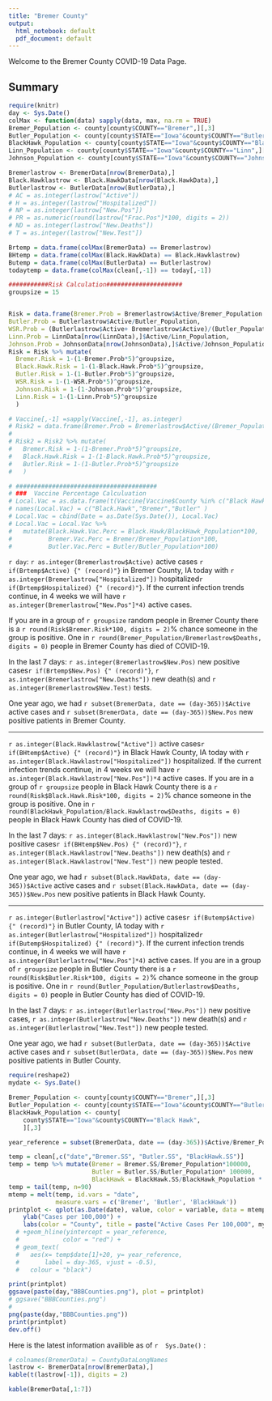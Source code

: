 ```yaml
---
title: "Bremer County"
output:
  html_notebook: default
  pdf_document: default
---
```


Welcome to the Bremer County COVID-19 Data Page.

## Summary
```r
require(knitr)
day <- Sys.Date()
colMax <- function(data) sapply(data, max, na.rm = TRUE)
Bremer_Population <- county[county$COUNTY=="Bremer",][,3]
Butler_Population <- county[county$STATE=="Iowa"&county$COUNTY=="Butler",][,3]
BlackHawk_Population <- county[county$STATE=="Iowa"&county$COUNTY=="Black Hawk",][,3]
Linn_Population <- county[county$STATE=="Iowa"&county$COUNTY=="Linn",][,3]
Johnson_Population <- county[county$STATE=="Iowa"&county$COUNTY=="Johnson",][,3]

Bremerlastrow <- BremerData[nrow(BremerData),]
Black.Hawklastrow <- Black.HawkData[nrow(Black.HawkData),]
Butlerlastrow <- ButlerData[nrow(ButlerData),]
# AC = as.integer(lastrow["Active"])
# H = as.integer(lastrow["Hospitalized"])
# NP = as.integer(lastrow["New.Pos"])
# PR = as.numeric(round(lastrow["Frac.Pos"]*100, digits = 2))
# ND = as.integer(lastrow["New.Deaths"])
# T = as.integer(lastrow["New.Test"])

Brtemp = data.frame(colMax(BremerData) == Bremerlastrow)
BHtemp = data.frame(colMax(Black.HawkData) == Black.Hawklastrow)
Butemp = data.frame(colMax(ButlerData) == Butlerlastrow)
todaytemp = data.frame(colMax(clean[,-1]) == today[,-1])

###########Risk Calculation#####################
groupsize = 15


Risk = data.frame(Bremer.Prob = Bremerlastrow$Active/Bremer_Population , Black.Hawk.Prob = Black.Hawklastrow$Active/BlackHawk_Population, 
Butler.Prob = Butlerlastrow$Active/Butler_Population,
WSR.Prob = (Butlerlastrow$Active+ Bremerlastrow$Active)/(Butler_Population+ Bremer_Population), 
Linn.Prob = LinnData[nrow(LinnData),]$Active/Linn_Population,
Johnson.Prob = JohnsonData[nrow(JohnsonData),]$Active/Johnson_Population)
Risk = Risk %>% mutate(
  Bremer.Risk = 1-(1-Bremer.Prob*5)^groupsize,
  Black.Hawk.Risk = 1-(1-Black.Hawk.Prob*5)^groupsize,
  Butler.Risk = 1-(1-Butler.Prob*5)^groupsize,
  WSR.Risk = 1-(1-WSR.Prob*5)^groupsize,
  Johnson.Risk = 1-(1-Johnson.Prob*5)^groupsize,
  Linn.Risk = 1-(1-Linn.Prob*5)^groupsize
  )

# Vaccine[,-1] =sapply(Vaccine[,-1], as.integer)
# Risk2 = data.frame(Bremer.Prob = Bremerlastrow$Active/(Bremer_Population-Vaccine[Vaccine$County == "Bremer",6]), Black.Hawk.Prob = Black.Hawklastrow$Active/(BlackHawk_Population- Vaccine[Vaccine$County == "Black Hawk",6]), Butler.Prob = Butlerlastrow$Active/(Butler_Population - Vaccine[Vaccine$County == "Butler",6]))
# 
# Risk2 = Risk2 %>% mutate(
#   Bremer.Risk = 1-(1-Bremer.Prob*5)^groupsize,
#   Black.Hawk.Risk = 1-(1-Black.Hawk.Prob*5)^groupsize,
#   Butler.Risk = 1-(1-Butler.Prob*5)^groupsize
#   )

# #######################################
# ###  Vaccine Percentage Calculuation
# Local.Vac = as.data.frame(t(Vaccine[Vaccine$County %in% c("Black Hawk","Bremer","Butler" ),6])) 
# names(Local.Vac) = c("Black.Hawk","Bremer","Butler" )
# Local.Vac = cbind(Date = as.Date(Sys.Date()), Local.Vac)
# Local.Vac = Local.Vac %>%
#   mutate(Black.Hawk.Vac.Perc = Black.Hawk/BlackHawk_Population*100,
#          Bremer.Vac.Perc = Bremer/Bremer_Population*100,
#          Butler.Vac.Perc = Butler/Butler_Population*100)
```
`r day`: `r as.integer(Bremerlastrow$Active)` active cases `r if(Brtemp$Active) {" (record)"}` in Bremer County, IA today with `r as.integer(Bremerlastrow["Hospitalized"])` hospitalized`r if(Brtemp$Hospitalized) {" (record)"}`. If the current infection trends continue, in 4 weeks we will have `r as.integer(Bremerlastrow["New.Pos"]*4)` active cases.

If you are in a group of `r groupsize` random people in Bremer County there is a `r round(Risk$Bremer.Risk*100, digits = 2)`% chance someone in the group is positive. One in `r round(Bremer_Population/Bremerlastrow$Deaths, digits = 0)` people in Bremer County has died of COVID-19.

In the last 7 days: `r as.integer(Bremerlastrow$New.Pos)` new positive cases`r if(Brtemp$New.Pos) {" (record)"}`, `r as.integer(Bremerlastrow["New.Deaths"])` new death(s) and `r as.integer(Bremerlastrow$New.Test)` tests.
 
 One year ago, we had `r subset(BremerData, date == (day-365))$Active` active cases and  `r subset(BremerData, date == (day-365))$New.Pos` new positive patients in Bremer County.

 ***
 `r as.integer(Black.Hawklastrow["Active"])` active cases`r if(BHtemp$Active) {" (record)"}` in Black Hawk County, IA today with `r as.integer(Black.Hawklastrow["Hospitalized"])` hospitalized. If the current infection trends continue, in 4 weeks we will have `r as.integer(Black.Hawklastrow["New.Pos"])*4` active cases. If you are in a group of `r groupsize` people in Black Hawk County there is a `r round(Risk$Black.Hawk.Risk*100, digits = 2)`% chance someone in the group is positive. One in `r round(BlackHawk_Population/Black.Hawklastrow$Deaths, digits = 0)` people in Black Hawk County has died of COVID-19.
 
In the last 7 days: `r as.integer(Black.Hawklastrow["New.Pos"])` new positive cases`r if(BHtemp$New.Pos) {" (record)"}`, `r as.integer(Black.Hawklastrow["New.Deaths"])` new death(s) and `r as.integer(Black.Hawklastrow["New.Test"])` new people tested.

One year ago, we had `r subset(Black.HawkData, date == (day-365))$Active` active cases and  `r subset(Black.HawkData, date == (day-365))$New.Pos` new positive patients in Black Hawk County. 

 ***
 `r as.integer(Butlerlastrow["Active"])` active cases`r if(Butemp$Active) {" (record)"}` in Butler County, IA today with `r as.integer(Butlerlastrow["Hospitalized"])` hospitalized`r if(Butemp$Hospitalized) {" (record)"}`. If the current infection trends continue, in 4 weeks we will have `r as.integer(Butlerlastrow["New.Pos"]*4)` active cases. If you are in a group of `r groupsize` people in Butler County there is a `r round(Risk$Butler.Risk*100, digits = 2)`% chance someone in the group is positive. One in `r round(Butler_Population/Butlerlastrow$Deaths, digits = 0)` people in Butler County has died of COVID-19.
 
In the last 7 days: `r as.integer(Butlerlastrow["New.Pos"])` new positive cases, `r as.integer(Butlerlastrow["New.Deaths"])` new death(s) and `r as.integer(Butlerlastrow["New.Test"])` new people tested.

One year ago, we had `r subset(ButlerData, date == (day-365))$Active` active cases and  `r subset(ButlerData, date == (day-365))$New.Pos` new positive patients in Butler County. 
```r
require(reshape2)
mydate <- Sys.Date()

Bremer_Population <- county[county$COUNTY=="Bremer",][,3]
Butler_Population <- county[county$STATE=="Iowa"&county$COUNTY=="Butler",][,3]
BlackHawk_Population <- county[
    county$STATE=="Iowa"&county$COUNTY=="Black Hawk",
    ][,3]

year_reference = subset(BremerData, date == (day-365))$Active/Bremer_Population*10^5

temp = clean[,c("date","Bremer.SS", "Butler.SS", "BlackHawk.SS")]
temp = temp %>% mutate(Bremer = Bremer.SS/Bremer_Population*100000,
                       Butler = Butler.SS/Butler_Population* 100000,
                       BlackHawk = BlackHawk.SS/BlackHawk_Population * 100000)
temp = tail(temp, n=90)
mtemp = melt(temp, id.vars = "date", 
             measure.vars = c('Bremer', 'Butler', 'BlackHawk'))
printplot <- qplot(as.Date(date), value, color = variable, data = mtemp, geom = c("point", "smooth")) +
    ylab("Cases per 100,000") +
    labs(color = "County", title = paste("Active Cases Per 100,000", mydate))
  # +geom_hline(yintercept = year_reference, 
  #            color = "red") + 
  # geom_text(
  #   aes(x= temp$date[1]+20, y= year_reference, 
  #       label = day-365, vjust = -0.5), 
  #   colour = "black")

print(printplot)
ggsave(paste(day,"BBBCounties.png"), plot = printplot)
# ggsave("BBBCounties.png")
# 
png(paste(day,"BBBCounties.png"))
print(printplot)
dev.off()
```


Here is the latest information availible as of `r  Sys.Date()` :
```r
# colnames(BremerData) = CountyDataLongNames
lastrow <- BremerData[nrow(BremerData),]
kable(t(lastrow[-1]), digits = 2)
```

```r
kable(BremerData[,1:7])
```


